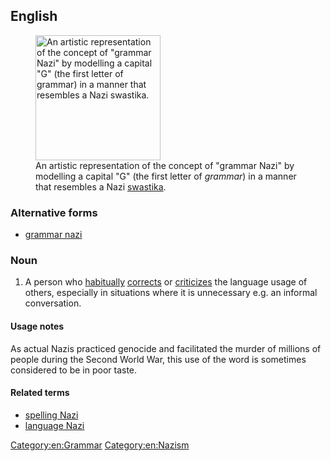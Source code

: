 ==English==
[[File:Grammar Nazi Icon.svg|thumb|200px|upright|An artistic representation of the concept of "grammar Nazi" by modelling a capital "G" (the first letter of ''grammar'') in a manner that resembles a Nazi [[swastika]].]]
===Alternative forms===
* [[grammar nazi]]

===Noun===
{{en-noun|sg=[[grammar]] [[Nazi]]}}
# {{slang|idiomatic}} A person who [[habitually]] [[correct]]s or [[criticize]]s the language usage of others, especially in situations where it is unnecessary e.g. an informal conversation.

====Usage notes====
As actual Nazis practiced genocide and facilitated the murder of millions of people during the Second World War, this use of the word is sometimes considered to be in poor taste.

====Related terms====
* [[spelling Nazi]]
* [[language Nazi]]

[[Category:en:Grammar]]
[[Category:en:Nazism]]